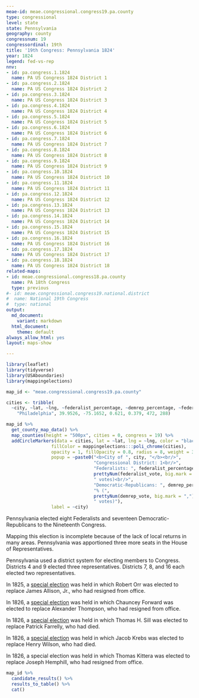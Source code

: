 ```yaml
---
meae-id: meae.congressional.congress19.pa.county
type: congressional
level: state
state: Pennsylvania
geography: county
congressnum: 19
congressordinal: 19th
title: '19th Congress: Pennsylvania 1824'
year: 1824
legend: fed-vs-rep
nnv:
- id: pa.congress.1.1824
  name: PA US Congress 1824 District 1
- id: pa.congress.2.1824
  name: PA US Congress 1824 District 2
- id: pa.congress.3.1824
  name: PA US Congress 1824 District 3
- id: pa.congress.4.1824
  name: PA US Congress 1824 District 4
- id: pa.congress.5.1824
  name: PA US Congress 1824 District 5
- id: pa.congress.6.1824
  name: PA US Congress 1824 District 6
- id: pa.congress.7.1824
  name: PA US Congress 1824 District 7
- id: pa.congress.8.1824
  name: PA US Congress 1824 District 8
- id: pa.congress.9.1824
  name: PA US Congress 1824 District 9
- id: pa.congress.10.1824
  name: PA US Congress 1824 District 10
- id: pa.congress.11.1824
  name: PA US Congress 1824 District 11
- id: pa.congress.12.1824
  name: PA US Congress 1824 District 12
- id: pa.congress.13.1824
  name: PA US Congress 1824 District 13
- id: pa.congress.14.1824
  name: PA US Congress 1824 District 14
- id: pa.congress.15.1824
  name: PA US Congress 1824 District 15
- id: pa.congress.16.1824
  name: PA US Congress 1824 District 16
- id: pa.congress.17.1824
  name: PA US Congress 1824 District 17
- id: pa.congress.18.1824
  name: PA US Congress 1824 District 18
related-maps:
- id: meae.congressional.congress18.pa.county
  name: PA 18th Congress
  type: previous
#- id: meae.congressional.congress19.national.district
#  name: National 19th Congress
#  type: national
output:
  md_document:
    variant: markdown
  html_document:
    theme: default
always_allow_html: yes
layout: maps-show

---
```


```r
library(leaflet)
library(tidyverse)
library(USAboundaries)
library(mappingelections)

map_id <- "meae.congressional.congress19.pa.county"

cities <- tribble(
  ~city, ~lat, ~lng, ~federalist_percentage, ~demrep_percentage, ~federalist_vote, ~demrep_vote,
    "Philadelphia", 39.9526, -75.1652, 0.621, 0.379, 472, 288)
```

<div class="map">

```r
map_id %>%
  get_county_map_data() %>%
  map_counties(height = "500px", cities = 0, congress = 19) %>% 
  addCircleMarkers(data = cities, lat = ~lat, lng = ~lng, color = "black",
                 fillColor = mappingelections:::poli_chrome(cities),
                 opacity = 1, fillOpacity = 0.8, radius = 8, weight = 3,
                 popup = ~paste0("<b>City of ", city, "</b><br/>",
                                 "Congressional District: 1<br/>",
                                 "Federalists: ", federalist_percentage * 100, "% (", 
                                 prettyNum(federalist_vote, big.mark = ","), 
                                 " votes)<br/>",
                                 "Democratic-Republicans: ", demrep_percentage * 100,
                                 "% (", 
                                 prettyNum(demrep_vote, big.mark = ","),
                                 " votes)"),
                 label = ~city)
```

</div>

Pennsylvania elected eight Federalists and seventeen Democratic-Republicans to the Nineteenth Congress. 

Mapping this election is incomplete because of the lack of local returns in many areas. Pennsylvania was apportioned three more seats in the House of Representatives.

Pennsylvania used a district system for electing members to Congress. Districts 4 and 9 elected three representatives. Districts 7, 8, and 16 each elected two representatives. 

In 1825, a [special election](https://elections.lib.tufts.edu/catalog/tufts:pa.uscongress16.special.1825) was held in which Robert Orr was elected to replace James Allison, Jr., who had resigned from office. 

In 1826, a [special election](https://elections.lib.tufts.edu/catalog/tufts:pa.uscongress13.special.1826) was held in which Chauncey Forward was elected to replace Alexander Thompson, who had resigned from office. 

In 1826, a [special election](https://elections.lib.tufts.edu/catalog/tufts:pa.uscongress18.special.1825) was held in which Thomas H. Sill was elected to replace Patrick Farrelly, who had died. 

In 1826, a [special election](https://elections.lib.tufts.edu/catalog/tufts:pa.uscongress7.special.1826) was held in which Jacob Krebs was elected to replace Henry Wilson, who had died. 

In 1826, a special election was held in which Thomas Kittera was elected to replace Joseph Hemphill, who had resigned from office. 

<div class="results-table">

```r
map_id %>%
  candidate_results() %>%
  results_to_table() %>%
  cat()
```

</div>
